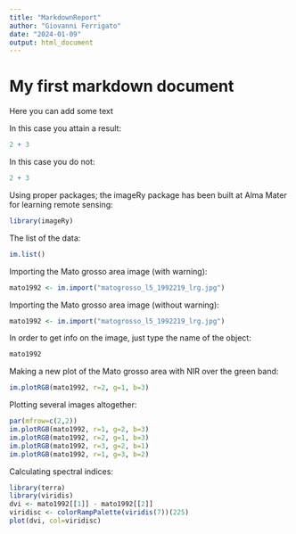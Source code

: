 ```yaml
---
title: "MarkdownReport"
author: "Giovanni Ferrigato"
date: "2024-01-09"
output: html_document
---
```


# My first markdown document

Here you can add some text

In this case you attain a result:
```r
2 + 3
```

In this case you do not:
```r
2 + 3
```

Using proper packages; the imageRy package has been built at Alma Mater for 
learning remote sensing: 
```r
library(imageRy)
```

The list of the data:
```r
im.list()
```

Importing the Mato grosso area image (with warning):
```r
mato1992 <- im.import("matogrosso_l5_1992219_lrg.jpg")
```

Importing the Mato grosso area image (without warning):
```r
mato1992 <- im.import("matogrosso_l5_1992219_lrg.jpg")
```

In order to get info on the image, just type the name of the object:
```r
mato1992 
```

Making a new plot of the Mato grosso area with NIR over the green band:  
```r
im.plotRGB(mato1992, r=2, g=1, b=3)
```

Plotting several images altogether:
```r
par(mfrow=c(2,2))
im.plotRGB(mato1992, r=1, g=2, b=3)
im.plotRGB(mato1992, r=2, g=1, b=3)
im.plotRGB(mato1992, r=3, g=2, b=1)
im.plotRGB(mato1992, r=1, g=3, b=2)

```

Calculating spectral indices:
```r
library(terra)
library(viridis)
dvi <- mato1992[[1]] - mato1992[[2]]
viridisc <- colorRampPalette(viridis(7))(225)
plot(dvi, col=viridisc)
```
